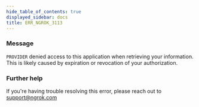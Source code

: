 ```yaml
---
hide_table_of_contents: true
displayed_sidebar: docs
title: ERR_NGROK_3113
---
```


### Message

`PROVIDER` denied access to this application when retrieving your information. This is likely caused by expiration or revocation of your authorization.

### Further help

If you're having trouble resolving this error, please reach out to [support@ngrok.com](mailto:support@ngrok.com?subject=Help%20with%20ERR_NGROK_3113)
